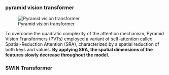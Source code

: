 ### pyramid vision transformer

![Pyramid vision transformer](/Images/pyramid_vision_transformer.png)

To overcome the quadratic complexity of the attention mechanism, Pyramid Vision Transformers (PVTs) employed a variant of self-attention called Spatial-Reduction Attention (SRA), characterized by a spatial reduction of both keys and values. **By applying SRA, the spatial dimensions of the features slowly decrease throughout the model.**


### SWIN Transformer
